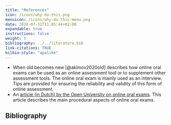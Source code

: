```yaml
---
title: "References"
icon: /icons/why-do-this.png
menuicon: /icons/why-do-this-menu.png
date: 2020-07-31T11:05:44+02:00
expandable: true
instructions: false
weight: 5
bibliography: ../../literature.bib
link-citations: TRUE
bilbio-style: "apalike"
---
```


* When old becomes new [@akimov2020old] describes how online oral exams can be used as an online assessment tool or to supplement other assessment tools. The online oral exam is mainly used as an interview. Tips are provided for ensuring the reliability and validity of this form of online assessment.
* An [article (in Dutch) by the Open University on online oral exams](https://youlearn.ou.nl/web/hulp-bij-online-onderwijs/digitale-didactiek/-/pagestructurenavigator/165244334?_nl_ou_dlwo_pagestructure_viewer_portlet_WAR_nloudlwopagestructureportlet__facesViewIdRender=%2Fxhtml%2Fviewer%2FcourseNavigator.xhtml). This article describes the main procedural aspects of online oral exams. 


## Bibliography